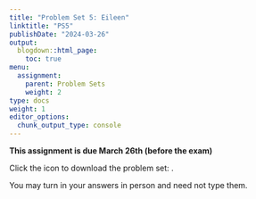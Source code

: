 ```yaml
---
title: "Problem Set 5: Eileen"
linktitle: "PS5"
publishDate: "2024-03-26"
output:
  blogdown::html_page:
    toc: true
menu:
  assignment:
    parent: Problem Sets
    weight: 2
type: docs
weight: 1
editor_options:
  chunk_output_type: console
---
```



:::fyi
**This assignment is due March 26th (before the exam)**

Click the icon to download the problem set: [<i class="fas fa-file-download"></i>](/ps/PS5.pdf).

You may turn in your answers in person and need not type them.
:::
